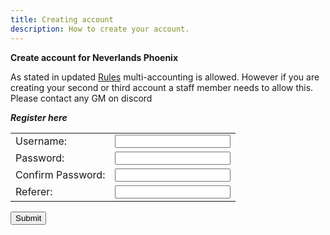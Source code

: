 ```yaml
---
title: Creating account
description: How to create your account.
---
```

<style>

</style>

**Create account for Neverlands Phoenix**

As stated in updated [Rules](getting-started/rules) multi-accounting is allowed. 
However if you are creating your second or third account a staff member needs to allow this. 
Please contact any GM on discord

***Register here***
<form action="http://66.150.121.214:8000/createaccount.ecl" method="get">
<table class="register-table" border="0" width="500" cellspacing="10" cellpadding="1">
<tbody>
<tr>
<td><span>Username:     </span></td>
<td><input name="user" type="text" /></td>
</tr>
<tr>
<td><span>Password:</span></td>
<td><input name="pass" type="password" /></td>
</tr>
<tr>
<td><span>Confirm Password:</span></td>
<td><input name="pass2" type="password" /></td>
</tr>
<tr>
<td><span>Referer:</span></td>
<td><input type="text" /></td>
</tr>
</tbody>
</table>
<p><input id="submit1" type="submit" value="Submit"></input></p>
</form>